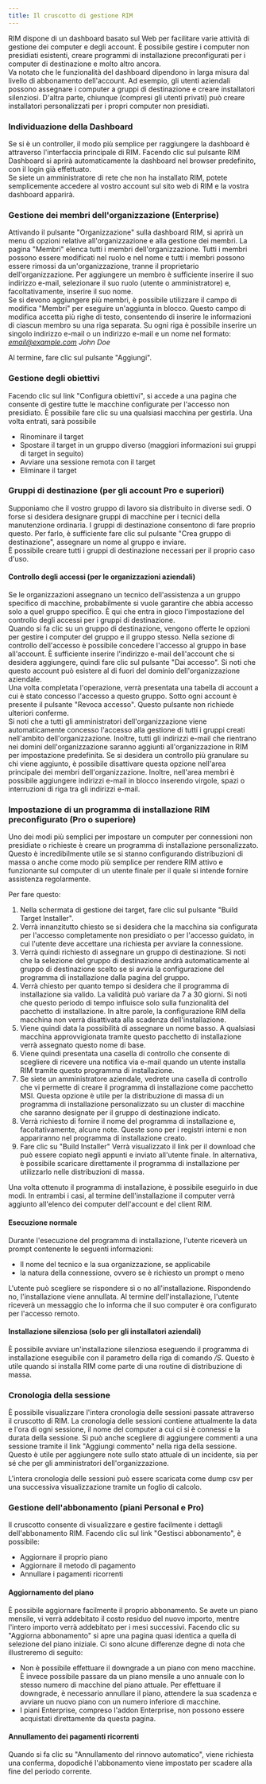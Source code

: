```yaml
---
title: Il cruscotto di gestione RIM
---
```



RIM dispone di un dashboard basato sul Web per facilitare varie attività di gestione dei computer e degli account. È possibile gestire i computer non presidiati esistenti, creare programmi di installazione preconfigurati per i computer di destinazione e molto altro ancora.  
Va notato che le funzionalità del dashboard dipendono in larga misura dal livello di abbonamento dell'account. Ad esempio, gli utenti aziendali possono assegnare i computer a gruppi di destinazione e creare installatori silenziosi. D'altra parte, chiunque (compresi gli utenti privati) può creare installatori personalizzati per i propri computer non presidiati.

### Individuazione della Dashboard

Se si è un controller, il modo più semplice per raggiungere la dashboard è attraverso l'interfaccia principale di RIM. Facendo clic sul pulsante RIM Dashboard si aprirà automaticamente la dashboard nel browser predefinito, con il login già effettuato.  
Se siete un amministratore di rete che non ha installato RIM, potete semplicemente accedere al vostro account sul sito web di RIM e la vostra dashboard apparirà.

### Gestione dei membri dell'organizzazione (Enterprise)

Attivando il pulsante "Organizzazione" sulla dashboard RIM, si aprirà un menu di opzioni relative all'organizzazione e alla gestione dei membri. La pagina "Membri" elenca tutti i membri dell'organizzazione. Tutti i membri possono essere modificati nel ruolo e nel nome e tutti i membri possono essere rimossi da un'organizzazione, tranne il proprietario dell'organizzazione. Per aggiungere un membro è sufficiente inserire il suo indirizzo e-mail, selezionare il suo ruolo (utente o amministratore) e, facoltativamente, inserire il suo nome.  
Se si devono aggiungere più membri, è possibile utilizzare il campo di modifica "Membri" per eseguire un'aggiunta in blocco. Questo campo di modifica accetta più righe di testo, consentendo di inserire le informazioni di ciascun membro su una riga separata. Su ogni riga è possibile inserire un singolo indirizzo e-mail o un indirizzo e-mail e un nome nel formato:  
*email@example.com John Doe*

Al termine, fare clic sul pulsante "Aggiungi". 


### Gestione degli obiettivi

Facendo clic sul link "Configura obiettivi", si accede a una pagina che consente di gestire tutte le macchine configurate per l'accesso non presidiato. È possibile fare clic su una qualsiasi macchina per gestirla. Una volta entrati, sarà possibile
* Rinominare il target
* Spostare il target in un gruppo diverso (maggiori informazioni sui gruppi di target in seguito)
* Avviare una sessione remota con il target
* Eliminare il target

### Gruppi di destinazione (per gli account Pro e superiori)

Supponiamo che il vostro gruppo di lavoro sia distribuito in diverse sedi. O forse si desidera designare gruppi di macchine per i tecnici della manutenzione ordinaria. I gruppi di destinazione consentono di fare proprio questo. Per farlo, è sufficiente fare clic sul pulsante "Crea gruppo di destinazione", assegnare un nome al gruppo e inviare.  
È possibile creare tutti i gruppi di destinazione necessari per il proprio caso d'uso. 

#### Controllo degli accessi (per le organizzazioni aziendali)

Se le organizzazioni assegnano un tecnico dell'assistenza a un gruppo specifico di macchine, probabilmente si vuole garantire che abbia accesso solo a quel gruppo specifico. È qui che entra in gioco l'impostazione del controllo degli accessi per i gruppi di destinazione.  
Quando si fa clic su un gruppo di destinazione, vengono offerte le opzioni per gestire i computer del gruppo e il gruppo stesso. Nella sezione di controllo dell'accesso è possibile concedere l'accesso al gruppo in base all'account. È sufficiente inserire l'indirizzo e-mail dell'account che si desidera aggiungere, quindi fare clic sul pulsante "Dai accesso". Si noti che questo account può esistere al di fuori del dominio dell'organizzazione aziendale.  
Una volta completata l'operazione, verrà presentata una tabella di account a cui è stato concesso l'accesso a questo gruppo. Sotto ogni account è presente il pulsante "Revoca accesso". Questo pulsante non richiede ulteriori conferme.  
Si noti che a tutti gli amministratori dell'organizzazione viene automaticamente concesso l'accesso alla gestione di tutti i gruppi creati nell'ambito dell'organizzazione. Inoltre, tutti gli indirizzi e-mail che rientrano nei domini dell'organizzazione saranno aggiunti all'organizzazione in RIM per impostazione predefinita. Se si desidera un controllo più granulare su chi viene aggiunto, è possibile disattivare questa opzione nell'area principale dei membri dell'organizzazione. Inoltre, nell'area membri è possibile aggiungere indirizzi e-mail in blocco inserendo virgole, spazi o interruzioni di riga tra gli indirizzi e-mail.

### Impostazione di un programma di installazione RIM preconfigurato (Pro o superiore)

Uno dei modi più semplici per impostare un computer per connessioni non presidiate o richieste è creare un programma di installazione personalizzato. Questo è incredibilmente utile se si stanno configurando distribuzioni di massa o anche come modo più semplice per rendere RIM attivo e funzionante sul computer di un utente finale per il quale si intende fornire assistenza regolarmente.

Per fare questo:
1. Nella schermata di gestione dei target, fare clic sul pulsante "Build Target Installer".
1. Verrà innanzitutto chiesto se si desidera che la macchina sia configurata per l'accesso completamente non presidiato o per l'accesso guidato, in cui l'utente deve accettare una richiesta per avviare la connessione.
1. Verrà quindi richiesto di assegnare un gruppo di destinazione. Si noti che la selezione del gruppo di destinazione andrà automaticamente al gruppo di destinazione scelto se si avvia la configurazione del programma di installazione dalla pagina del gruppo.
1. Verrà chiesto per quanto tempo si desidera che il programma di installazione sia valido. La validità può variare da 7 a 30 giorni. Si noti che questo periodo di tempo influisce solo sulla funzionalità del pacchetto di installazione. In altre parole, la configurazione RIM della macchina non verrà disattivata alla scadenza dell'installazione.
1. Viene quindi data la possibilità di assegnare un nome basso. A qualsiasi macchina approvvigionata tramite questo pacchetto di installazione verrà assegnato questo nome di base.
1. Viene quindi presentata una casella di controllo che consente di scegliere di ricevere una notifica via e-mail quando un utente installa RIM tramite questo programma di installazione.
1. Se siete un amministratore aziendale, vedrete una casella di controllo che vi permette di creare il programma di installazione come pacchetto MSI. Questa opzione è utile per la distribuzione di massa di un programma di installazione personalizzato su un cluster di macchine che saranno designate per il gruppo di destinazione indicato.
1. Verrà richiesto di fornire il nome del programma di installazione e, facoltativamente, alcune note. Queste sono per i registri interni e non appariranno nel programma di installazione creato.
1. Fare clic su "Build Installer" Verrà visualizzato il link per il download che può essere copiato negli appunti e inviato all'utente finale. In alternativa, è possibile scaricare direttamente il programma di installazione per utilizzarlo nelle distribuzioni di massa.

Una volta ottenuto il programma di installazione, è possibile eseguirlo in due modi. In entrambi i casi, al termine dell'installazione il computer verrà aggiunto all'elenco dei computer dell'account e del client RIM.

#### Esecuzione normale

Durante l'esecuzione del programma di installazione, l'utente riceverà un prompt contenente le seguenti informazioni:
* Il nome del tecnico e la sua organizzazione, se applicabile
* la natura della connessione, ovvero se è richiesto un prompt o meno

L'utente può scegliere se rispondere sì o no all'installazione. Rispondendo no, l'installazione viene annullata. Al termine dell'installazione, l'utente riceverà un messaggio che lo informa che il suo computer è ora configurato per l'accesso remoto.

#### Installazione silenziosa (solo per gli installatori aziendali)

È possibile avviare un'installazione silenziosa eseguendo il programma di installazione eseguibile con il parametro della riga di comando */S*. Questo è utile quando si installa RIM come parte di una routine di distribuzione di massa.

### Cronologia della sessione

È possibile visualizzare l'intera cronologia delle sessioni passate attraverso il cruscotto di RIM. La cronologia delle sessioni contiene attualmente la data e l'ora di ogni sessione, il nome del computer a cui ci si è connessi e la durata della sessione. Si può anche scegliere di aggiungere commenti a una sessione tramite il link "Aggiungi commento" nella riga della sessione. Questo è utile per aggiungere note sullo stato attuale di un incidente, sia per sé che per gli amministratori dell'organizzazione.

L'intera cronologia delle sessioni può essere scaricata come dump csv per una successiva visualizzazione tramite un foglio di calcolo.

### Gestione dell'abbonamento (piani Personal e Pro)

Il cruscotto consente di visualizzare e gestire facilmente i dettagli dell'abbonamento RIM. Facendo clic sul link "Gestisci abbonamento", è possibile:
* Aggiornare il proprio piano
* Aggiornare il metodo di pagamento
* Annullare i pagamenti ricorrenti

#### Aggiornamento del piano

È possibile aggiornare facilmente il proprio abbonamento. Se avete un piano mensile, vi verrà addebitato il costo residuo del nuovo importo, mentre l'intero importo verrà addebitato per i mesi successivi. Facendo clic su "Aggiorna abbonamento" si apre una pagina quasi identica a quella di selezione del piano iniziale. Ci sono alcune differenze degne di nota che illustreremo di seguito:
* Non è possibile effettuare il downgrade a un piano con meno macchine. È invece possibile passare da un piano mensile a uno annuale con lo stesso numero di macchine del piano attuale. Per effettuare il downgrade, è necessario annullare il piano, attendere la sua scadenza e avviare un nuovo piano con un numero inferiore di macchine.
* I piani Enterprise, compreso l'addon Enterprise, non possono essere acquistati direttamente da questa pagina.

#### Annullamento dei pagamenti ricorrenti

Quando si fa clic su "Annullamento del rinnovo automatico", viene richiesta una conferma, dopodiché l'abbonamento viene impostato per scadere alla fine del periodo corrente.

